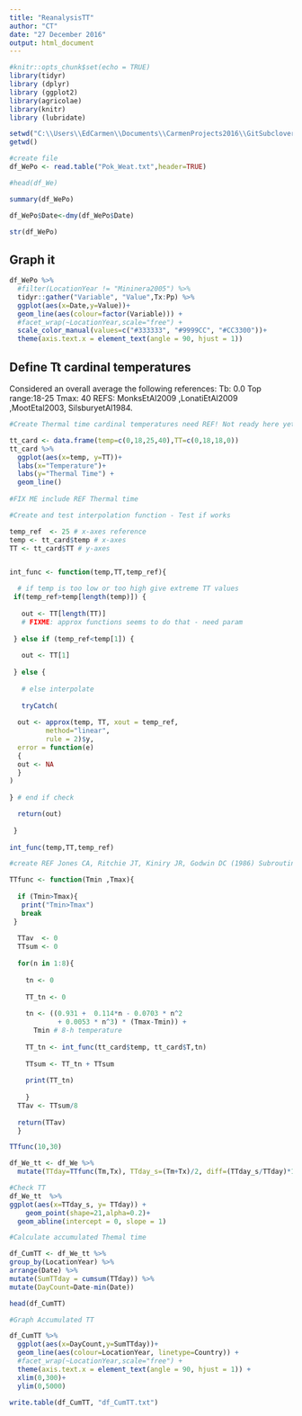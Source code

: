 ```yaml
---
title: "ReanalysisTT"
author: "CT"
date: "27 December 2016"
output: html_document
---
```


```r
#knitr::opts_chunk$set(echo = TRUE)
library(tidyr)
library (dplyr)
library (ggplot2)
library(agricolae)
library(knitr)
library (lubridate)

```



```r
setwd("C:\\Users\\EdCarmen\\Documents\\CarmenProjects2016\\GitSubclover\\Pok_Weather")
getwd()

#create file
df_WePo <- read.table("Pok_Weat.txt",header=TRUE)

#head(df_We)

summary(df_WePo)
```



```r

df_WePo$Date<-dmy(df_WePo$Date)

str(df_WePo)

```

## Graph it 

```r

df_WePo %>%
  #filter(LocationYear != "Mininera2005") %>%
  tidyr::gather("Variable", "Value",Tx:Pp) %>%
  ggplot(aes(x=Date,y=Value))+
  geom_line(aes(colour=factor(Variable))) +
  #facet_wrap(~LocationYear,scale="free") +
  scale_color_manual(values=c("#333333", "#9999CC", "#CC3300"))+
  theme(axis.text.x = element_text(angle = 90, hjust = 1)) 


```

## Define Tt cardinal temperatures

Considered an overall average the following references:
Tb: 0.0
Top range:18-25
Tmax: 40
REFS: MonksEtAl2009	,LonatiEtAl2009	,MootEtal2003, SilsburyetAl1984. 
							


```r

#Create Thermal time cardinal temperatures need REF! Not ready here yet!!! need fixing forPok

tt_card <- data.frame(temp=c(0,18,25,40),TT=c(0,18,18,0))
tt_card %>%
  ggplot(aes(x=temp, y=TT))+
  labs(x="Temperature")+
  labs(y="Thermal Time") +
  geom_line()
  
#FIX ME include REF Thermal time 
```

```r

#Create and test interpolation function - Test if works 

temp_ref  <- 25 # x-axes reference
temp <- tt_card$temp # x-axes
TT <- tt_card$TT # y-axes


int_func <- function(temp,TT,temp_ref){

  # if temp is too low or too high give extreme TT values
 if(temp_ref>temp[length(temp)]) {
   
   out <- TT[length(TT)] 
   # FIXME: approx functions seems to do that - need param
   
 } else if (temp_ref<temp[1]) {
   
   out <- TT[1]
   
 } else {
   
   # else interpolate
   
   tryCatch(  
   
  out <- approx(temp, TT, xout = temp_ref, 
         method="linear", 
         rule = 2)$y,
  error = function(e) 
  {
  out <- NA
  }
) 
  
} # end if check

  return(out)  
  
 }
  
int_func(temp,TT,temp_ref)


```

```r

#create REF Jones CA, Ritchie JT, Kiniry JR, Godwin DC (1986) Subroutine structure.In 'CERES-Maize: A simulation model of maize growth anddevelopment'. (Eds CA Jones, JR Kiniry) pp. 49-194. (Texas A&M University Press: Texas, USA

TTfunc <- function(Tmin ,Tmax){         
 
  if (Tmin>Tmax){
   print("Tmin>Tmax")
   break
 } 
  
  TTav  <- 0
  TTsum <- 0
  
  for(n in 1:8){ 
    
    tn <- 0
    
    TT_tn <- 0
    
    tn <- ((0.931 +  0.114*n - 0.0703 * n^2
            + 0.0053 * n^3) * (Tmax-Tmin)) + 
      Tmin # 8-h temperature
    
    TT_tn <- int_func(tt_card$temp, tt_card$T,tn) 
    
    TTsum <- TT_tn + TTsum
    
    print(TT_tn)
    
    }
  TTav <- TTsum/8
  
  return(TTav)
  }

TTfunc(10,30)

```

```r

df_We_tt <- df_We %>%
  mutate(TTday=TTfunc(Tm,Tx), TTday_s=(Tm+Tx)/2, diff=(TTday_s/TTday)*100)

```


```r
#Check TT 
df_We_tt  %>% 
ggplot(aes(x=TTday_s, y= TTday)) +
    geom_point(shape=21,alpha=0.2)+
  geom_abline(intercept = 0, slope = 1)

```





```r

#Calculate accumulated Themal time 

df_CumTT <- df_We_tt %>%
group_by(LocationYear) %>%
arrange(Date) %>%
mutate(SumTTday = cumsum(TTday)) %>%
mutate(DayCount=Date-min(Date))

head(df_CumTT)


```

```r
#Graph Accumulated TT 

df_CumTT %>%
  ggplot(aes(x=DayCount,y=SumTTday))+
  geom_line(aes(colour=LocationYear, linetype=Country)) +
  #facet_wrap(~LocationYear,scale="free") +
  theme(axis.text.x = element_text(angle = 90, hjust = 1)) +
  xlim(0,300)+
  ylim(0,5000)

```




```r

write.table(df_CumTT, "df_CumTT.txt")

```

